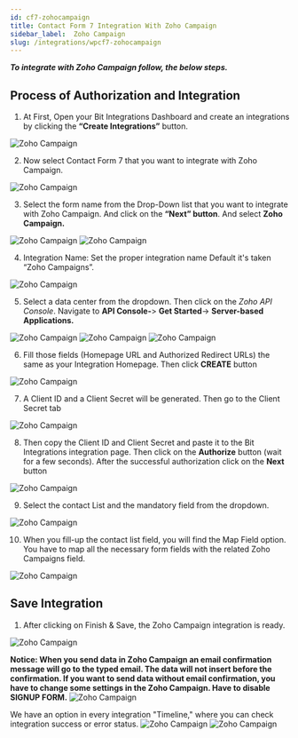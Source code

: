 ```yaml
---
id: cf7-zohocampaign
title: Contact Form 7 Integration With Zoho Campaign
sidebar_label:  Zoho Campaign
slug: /integrations/wpcf7-zohocampaign
---
```



***To integrate with Zoho Campaign follow, the below steps.***


## Process of Authorization and Integration
1. At First, Open your Bit Integrations Dashboard and create an integrations by clicking the **“Create Integrations”** button.
 <Image src="Zoho Campaigns/Create Integrations" alt="Zoho Campaign" w="1020" h="350" />


2. Now select Contact Form 7 that you want to integrate with Zoho Campaign.
 <Image src="Zoho Campaigns/select-Contact-Form-7" alt="Zoho Campaign" w="1020" h="350" />

3. Select the form name from the Drop-Down list that you want to integrate with Zoho Campaign. And click on the **“Next” button**. And select **Zoho Campaign.**
 <Image src="Zoho Campaigns/Select Form" alt="Zoho Campaign" w="1020" h="350" />
 <Image src="Zoho Campaigns/select zoho campaigns" alt="Zoho Campaign" w="1020" h="350" />

4. Integration Name: Set the proper integration name Default it's taken “Zoho Campaigns”.
 <Image src="Zoho Campaigns/integration name" alt="Zoho Campaign" w="1020" h="350" />

5. Select a data center from the dropdown. Then click on the *Zoho API Console*. Navigate to **API Console-**> **Get Started**-> **Server-based Applications.** 
 <Image src="Zoho Campaigns/select data center" alt="Zoho Campaign" w="1020" h="350" />
 <Image src="Zoho Campaigns/get-started" alt="Zoho Campaign" w="1020" h="350" />
 <Image src="Zoho Campaigns/server-based-applications" alt="Zoho Campaign" w="1020" h="350" />


6. Fill those fields (Homepage URL and Authorized Redirect URLs) the same as your Integration Homepage. Then click **CREATE** button
 <Image src="Zoho Campaigns/create applications" alt="Zoho Campaign" w="1020" h="350" />


7. A Client ID and a Client Secret will be generated. Then go to the Client Secret tab
 <Image src="Zoho Campaigns/client id and serect" alt="Zoho Campaign" w="1020" h="300" />

8. Then copy the Client ID and Client Secret and paste it to the Bit Integrations integration page. Then click on the **Authorize** button (wait for a few seconds). After the successful authorization click on the **Next** button
 <Image src="Zoho Campaigns/authorize" alt="Zoho Campaign" w="1020" h="300" />

9. Select the contact List and the mandatory field from the dropdown.
 <Image src="Zoho Campaigns/select list" alt="Zoho Campaign" w="1020" h="300" />


10. When you fill-up the contact list field, you will find the Map Field option. You have to map all the necessary form fields with the related Zoho Campaigns field.
 <Image src="Zoho Campaigns/field mapping" alt="Zoho Campaign" w="1020" h="300" />


## Save Integration
1. After clicking on Finish & Save, the Zoho Campaign integration is ready.
 <Image src="Zoho Campaigns/save and finish" alt="Zoho Campaign" w="1020" h="350" />
 
  **Notice: When you send data in Zoho Campaign an email confirmation message will go to the typed email. The data will not insert before the confirmation. If you want to send data without email confirmation, you have to change some settings in the Zoho Campaign. Have to disable SIGNUP FORM.**
 <Image src="Zoho Campaigns/SignUP-Form" alt="Zoho Campaign" w="1020" h="350" />

  We have an option in every integration "Timeline," where you can check integration success or error status.
   <Image src="Zoho Campaigns/integrations dashbord" alt="Zoho Campaign" w="1020" h="350" />
   <Image src="Zoho Campaigns/timeline" alt="Zoho Campaign" w="1020" h="350" />
